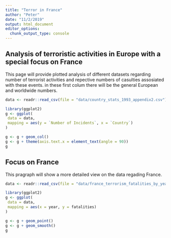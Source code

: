 ```yaml
---
title: "Terror in France"
author: "Peter"
date: "11/2/2019"
output: html_document
editor_options: 
  chunk_output_type: console
---
```


## Analysis of terroristic activities in Europe with a special focus on France

This page will provide plotted analysis of different datasets regarding number of terrorist activities and repective numbers of casulties assosiated with these events.
in these first colum there will be the general European and worldwide numbers.

```r
data <- readr::read_csv(file = "data/country_stats_1993_appendix2.csv")

library(ggplot2)
g <- ggplot(
 data = data,
 mapping = aes(y = `Number of Incidents`, x = `Country`)
)

g <- g + geom_col()
g <- g + theme(axis.text.x = element_text(angle = 90))
g
```


## Focus on France

This pragraph will show a more detailed view on the data regading France.

```r
data <- readr::read_csv(file = "data/france_terrorism_fatalities_by_year.csv")

library(ggplot2)
g <- ggplot(
 data = data,
 mapping = aes(x = year, y = fatalities)
)

g <- g + geom_point()
g <- g + geom_smooth()
g
```
